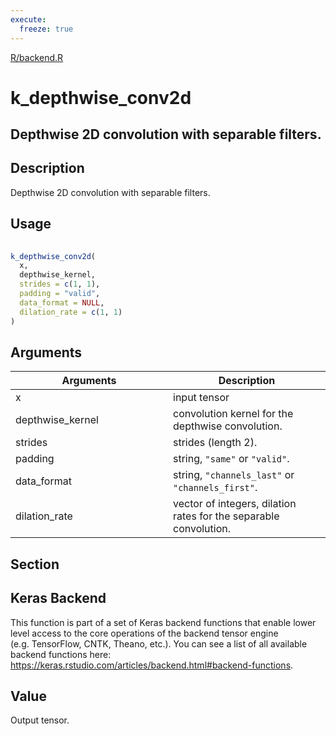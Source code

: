 ```yaml
---
execute:
  freeze: true
---
```


[R/backend.R](https://github.com/rstudio/keras//blob/main/R/backend.R#L763) 

# k_depthwise_conv2d

## Depthwise 2D convolution with separable filters.

## Description
 Depthwise 2D convolution with separable filters. 


## Usage
```r
 
k_depthwise_conv2d( 
  x, 
  depthwise_kernel, 
  strides = c(1, 1), 
  padding = "valid", 
  data_format = NULL, 
  dilation_rate = c(1, 1) 
) 
```

## Arguments
|Arguments|Description|
|---|---|
| x | input tensor |
| depthwise_kernel | convolution kernel for the depthwise convolution. |
| strides | strides (length 2). |
| padding | string, `"same"` or `"valid"`. |
| data_format | string, `"channels_last"` or `"channels_first"`. |
| dilation_rate | vector of integers, dilation rates for the separable convolution. |


## Section

## Keras Backend

   This function is part of a set of Keras backend functions that enable lower level access to the core operations of the backend tensor engine (e.g. TensorFlow, CNTK, Theano, etc.).  You can see a list of all available backend functions here: [https://keras.rstudio.com/articles/backend.html#backend-functions](https://keras.rstudio.com/articles/backend.html#backend-functions). 

## Value
 Output tensor. 




